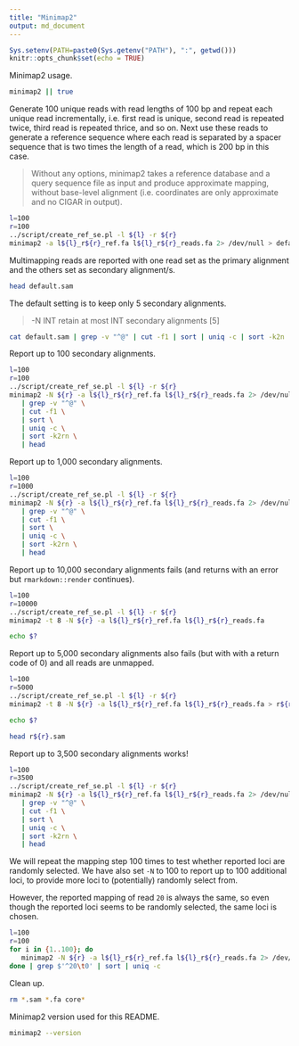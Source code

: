 ```yaml
---
title: "Minimap2"
output: md_document
---
```


```r
Sys.setenv(PATH=paste0(Sys.getenv("PATH"), ":", getwd()))
knitr::opts_chunk$set(echo = TRUE)
```

Minimap2 usage.

```bash
minimap2 || true
```

Generate 100 unique reads with read lengths of 100 bp and repeat each unique read incrementally, i.e. first read is unique, second read is repeated twice, third read is repeated thrice, and so on. Next use these reads to generate a reference sequence where each read is separated by a spacer sequence that is two times the length of a read, which is 200 bp in this case.

>Without any options, minimap2 takes a reference database and a query sequence file as input and produce approximate mapping, without base-level alignment (i.e. coordinates are only approximate and no CIGAR in output).

```bash
l=100
r=100
../script/create_ref_se.pl -l ${l} -r ${r}
minimap2 -a l${l}_r${r}_ref.fa l${l}_r${r}_reads.fa 2> /dev/null > default.sam
```

Multimapping reads are reported with one read set as the primary alignment and the others set as secondary alignment/s.

```bash
head default.sam
```

The default setting is to keep only 5 secondary alignments.

>-N INT       retain at most INT secondary alignments [5]

```bash
cat default.sam | grep -v "^@" | cut -f1 | sort | uniq -c | sort -k2n | head
```

Report up to 100 secondary alignments.

```bash
l=100
r=100
../script/create_ref_se.pl -l ${l} -r ${r}
minimap2 -N ${r} -a l${l}_r${r}_ref.fa l${l}_r${r}_reads.fa 2> /dev/null \
   | grep -v "^@" \
   | cut -f1 \
   | sort \
   | uniq -c \
   | sort -k2rn \
   | head
```

Report up to 1,000 secondary alignments.

```bash
l=100
r=1000
../script/create_ref_se.pl -l ${l} -r ${r}
minimap2 -N ${r} -a l${l}_r${r}_ref.fa l${l}_r${r}_reads.fa 2> /dev/null \
   | grep -v "^@" \
   | cut -f1 \
   | sort \
   | uniq -c \
   | sort -k2rn \
   | head
```

Report up to 10,000 secondary alignments fails (and returns with an error but `rmarkdown::render` continues).

```bash
l=100
r=10000
../script/create_ref_se.pl -l ${l} -r ${r}
minimap2 -t 8 -N ${r} -a l${l}_r${r}_ref.fa l${l}_r${r}_reads.fa

echo $?
```

Report up to 5,000 secondary alignments also fails (but with with a return code of 0) and all reads are unmapped.

```bash
l=100
r=5000
../script/create_ref_se.pl -l ${l} -r ${r}
minimap2 -t 8 -N ${r} -a l${l}_r${r}_ref.fa l${l}_r${r}_reads.fa > r${r}.sam

echo $?

head r${r}.sam
```

Report up to 3,500 secondary alignments works!

```bash
l=100
r=3500
../script/create_ref_se.pl -l ${l} -r ${r}
minimap2 -N ${r} -a l${l}_r${r}_ref.fa l${l}_r${r}_reads.fa 2> /dev/null \
   | grep -v "^@" \
   | cut -f1 \
   | sort \
   | uniq -c \
   | sort -k2rn \
   | head
```

We will repeat the mapping step 100 times to test whether reported loci are randomly selected. We have also set `-N` to 100 to report up to 100 additional loci, to provide more loci to (potentially) randomly select from.

However, the reported mapping of read `20` is always the same, so even though the reported loci seems to be randomly selected, the same loci is chosen.

```bash
l=100
r=100
for i in {1..100}; do
   minimap2 -N ${r} -a l${l}_r${r}_ref.fa l${l}_r${r}_reads.fa 2> /dev/null
done | grep $'^20\t0' | sort | uniq -c
```

Clean up.

```bash
rm *.sam *.fa core*
```

Minimap2 version used for this README.

```bash
minimap2 --version
```

